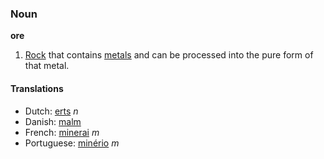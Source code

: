 ===Noun===
'''ore'''

#[[Rock]] that contains [[metal]]s and can be processed into the pure form of that metal.

====Translations====
*Dutch: [[erts]] ''n''
*Danish: [[malm]]
*French: [[minerai]] ''m''
*Portuguese: [[minério]] ''m''